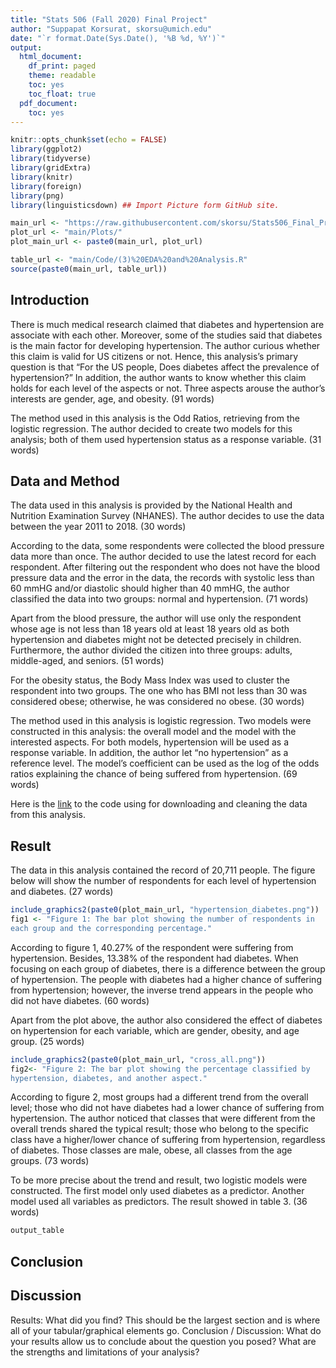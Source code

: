 ```yaml
---
title: "Stats 506 (Fall 2020) Final Project"
author: "Suppapat Korsurat, skorsu@umich.edu"
date: "`r format.Date(Sys.Date(), '%B %d, %Y')`"
output:
  html_document:
    df_print: paged
    theme: readable
    toc: yes
    toc_float: true
  pdf_document:
    toc: yes
---
```


```r
knitr::opts_chunk$set(echo = FALSE)
library(ggplot2)
library(tidyverse)
library(gridExtra)
library(knitr)
library(foreign)
library(png)
library(linguisticsdown) ## Import Picture form GitHub site.
```


```r
main_url <- "https://raw.githubusercontent.com/skorsu/Stats506_Final_Project/"
plot_url <- "main/Plots/"
plot_main_url <- paste0(main_url, plot_url)
```

```r
table_url <- "main/Code/(3)%20EDA%20and%20Analysis.R"
source(paste0(main_url, table_url))
```

## Introduction
There is much medical research claimed that diabetes and hypertension are 
associate with each other. Moreover, some of the studies said that diabetes is
the main factor for developing hypertension. The author curious whether this 
claim is valid for US citizens or not. Hence, this analysis's primary question 
is that "For the US people, Does diabetes affect the prevalence of 
hypertension?" In addition, the author wants to know whether this claim holds 
for each level of the aspects or not. Three aspects arouse the author's 
interests are gender, age, and obesity. (91 words)

The method used in this analysis is the Odd Ratios, retrieving from the 
logistic regression. The author decided to create two models for this 
analysis; both of them used hypertension status as a response variable.
(31 words)

## Data and Method
The data used in this analysis is provided by the National Health and Nutrition Examination Survey (NHANES). The author decides to use the data between the 
year 2011 to 2018. (30 words)

According to the data, some respondents were collected the blood pressure data 
more than once. The author decided to use the latest record for each 
respondent. After filtering out the respondent who does not have the blood 
pressure data and the error in the data, the records with systolic less than 60
mmHG and/or diastolic should higher than 40 mmHG, the author classified the 
data into two groups: normal and hypertension. (71 words)

Apart from the blood pressure, the author will use only the respondent whose 
age is not less than 18 years old at least 18 years old as both hypertension 
and diabetes might not be detected precisely in children. Furthermore, the 
author divided the citizen into three groups: adults, middle-aged, 
and seniors. (51 words)

For the obesity status, the Body Mass Index was used to cluster the respondent
into two groups. The one who has BMI not less than 30 was considered obese; 
otherwise, he was considered no obese. (30 words)

The method used in this analysis is logistic regression. Two models were 
constructed in this analysis: the overall model and the model with the 
interested aspects. For both models, hypertension will be used as a response 
variable. In addition, the author let "no hypertension" as a reference level. 
The model's coefficient can be used as the log of the odds ratios explaining 
the chance of being suffered from hypertension. (69 words)

Here is the [link](https://github.com/skorsu/Stats506_Final_Project/tree/main/Code/Data%20Downloading%20and%20Cleaning) to the code using for downloading and cleaning 
the data from this analysis.

## Result

The data in this analysis contained the record of 20,711 people. The figure 
below will show the number of respondents for each level of hypertension and 
diabetes. (27 words)

```r
include_graphics2(paste0(plot_main_url, "hypertension_diabetes.png"))
fig1 <- "Figure 1: The bar plot showing the number of respondents in 
each group and the corresponding percentage."
```

According to figure 1, 40.27% of the respondent were suffering from 
hypertension. Besides, 13.38% of the respondent had diabetes. When focusing 
on each group of diabetes, there is a difference between the group of 
hypertension. The people with diabetes had a higher chance of suffering from 
hypertension; however, the inverse trend appears in the people who did not 
have diabetes. (60 words)

Apart from the plot above, the author also considered the effect of diabetes 
on hypertension for each variable, which are gender, obesity, and age group. 
(25 words)

```r
include_graphics2(paste0(plot_main_url, "cross_all.png"))
fig2<- "Figure 2: The bar plot showing the percentage classified by 
hypertension, diabetes, and another aspect."
```

According to figure 2, most groups had a different trend from the overall 
level; those who did not have diabetes had a lower chance of suffering from 
hypertension. The author noticed that classes that were different from the 
overall trends shared the typical result; those who belong to the specific 
class have a higher/lower chance of suffering from hypertension, regardless 
of diabetes. Those classes are male, obese, all classes from the age groups. 
(73 words)

To be more precise about the trend and result, two logistic models were 
constructed. The first model only used diabetes as a predictor. Another model 
used all variables as predictors. The result showed in table 3. (36 words)

```r
output_table
```


## Conclusion

## Discussion

Results: What did you find? This should be the largest section and is where all of your tabular/graphical elements go.
Conclusion / Discussion: What do your results allow us to conclude about the question you posed? What are the strengths and limitations of your analysis?

